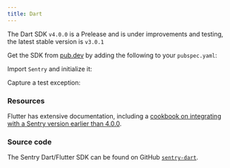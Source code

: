 ```yaml
---
title: Dart
---
```


<PlatformContent includePath="getting-started-primer" />

<Alert level="warning" title="Note">

The Dart SDK `v4.0.0` is a Prelease and is under improvements and testing, the latest stable version is `v3.0.1`

</Alert>

Get the SDK from [pub.dev](https://pub.dev/packages/sentry) by adding the following to your `pubspec.yaml`:

<PlatformContent includePath="getting-started-install" />

Import `Sentry` and initialize it:

<PlatformContent includePath="getting-started-config" />

Capture a test exception:

<PlatformContent includePath="getting-started-verify" />

### Resources

Flutter has extensive documentation, including a
[cookbook on integrating with a Sentry version earlier than 4.0.0](https://flutter.dev/docs/cookbook/maintenance/error-reporting).

### Source code

The Sentry Dart/Flutter SDK can be found on GitHub [`sentry-dart`](https://github.com/getsentry/sentry-dart/).
